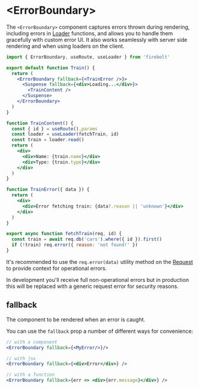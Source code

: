 <Metadata
  title='Reference: <ErrorBoundary>'
  description='API Reference for using error boundaries in Firebolt.'
/>

# \<ErrorBoundary\>

The `<ErrorBoundary>` component captures errors thrown during rendering, including errors in [Loader](/docs/loaders) functions, and allows you to handle them gracefully with custom error UI. It also works seamlessly with server side rendering and when using loaders on the client.

```jsx title='routes/trains/$id.js' lineNumbers
import { ErrorBoundary, useRoute, useLoader } from 'firebolt'

export default function Train() {
  return (
    <ErrorBoundary fallback={<TrainError />}>
      <Suspense fallback={<div>Loading...</div>}>
        <TrainContent />
      </Suspense>
    </ErrorBoundary>
  )
}

function TrainContent() {
  const { id } = useRoute().params
  const loader = useLoader(fetchTrain, id)
  const train = loader.read()
  return (
    <div>
      <div>Name: {train.name}</div>
      <div>Type: {train.type}</div>
    </div>
  )
}

function TrainError({ data }) {
  return (
    <div>
      <div>Error fetching train: {data?.reason || 'unknown'}</div>
    </div>
  )
}

export async function fetchTrain(req, id) {
  const train = await req.db('cars').where({ id }).first()
  if (!train) req.error({ reason: 'not found!' })
}
```

It's recommended to use the `req.error(data)` utility method on the [Request](/docs/ref/request) to provide context for operational errors.

In development you'll receive full non-operational errors but in production this will be replaced with a generic request error for security reasons.

## fallback

The component to be rendered when an error is caught.

You can use the `fallback` prop a number of different ways for convenience:

```jsx
// with a component
<ErrorBoundary fallback={<MyError/>}/>

// with jsx
<ErrorBoundary fallback={<div>Error</div>} />

// with a function
<ErrorBoundary fallback={err => <div>{err.message}</div>} />
```
